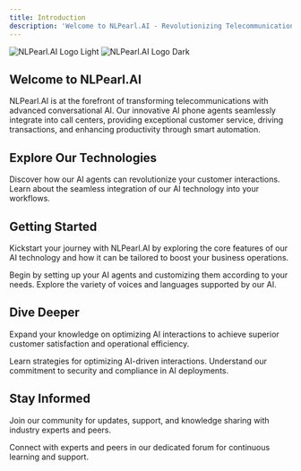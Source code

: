 ```yaml
---
title: Introduction
description: 'Welcome to NLPearl.AI - Revolutionizing Telecommunications with Conversational AI'
---
```



<img
  className="block dark:hidden"
  src="/images/api_doc_white.png"
  alt="NLPearl.AI Logo Light"
/>
<img
  className="hidden dark:block"
  src="/images/api_doc_dark.png"
  alt="NLPearl.AI Logo Dark"
/>

## Welcome to NLPearl.AI

NLPearl.AI is at the forefront of transforming telecommunications with advanced conversational AI. Our innovative AI phone agents seamlessly integrate into call centers, providing exceptional customer service, driving transactions, and enhancing productivity through smart automation.

## Explore Our Technologies

<CardGroup cols={2}>
  <Card
    title="Advanced AI Agents"
    icon="robot"
    href="/docs/ai-agents"
  >
    Discover how our AI agents can revolutionize your customer interactions.
  </Card>
  <Card
    title="Integration Process"
    icon="puzzle-piece"
    href="/docs/integration"
  >
    Learn about the seamless integration of our AI technology into your workflows.
  </Card>
</CardGroup>

## Getting Started

Kickstart your journey with NLPearl.AI by exploring the core features of our AI technology and how it can be tailored to boost your business operations.

<CardGroup cols={2}>
  <Card
    title="Setup Your AI"
    icon="cogs"
    href="/docs/setup"
  >
    Begin by setting up your AI agents and customizing them according to your needs.
  </Card>
  <Card
    title="Voice & Language"
    icon="volume-up"
    href="/docs/voice-language"
  >
    Explore the variety of voices and languages supported by our AI.
  </Card>
</CardGroup>

## Dive Deeper

Expand your knowledge on optimizing AI interactions to achieve superior customer satisfaction and operational efficiency.

<CardGroup cols={2}>
  <Card
    title="Optimize Interactions"
    icon="chart-line"
    href="/docs/optimization"
  >
    Learn strategies for optimizing AI-driven interactions.
  </Card>
  <Card
    title="Compliance and Security"
    icon="shield-alt"
    href="/docs/compliance"
  >
    Understand our commitment to security and compliance in AI deployments.
  </Card>
</CardGroup>

## Stay Informed

Join our community for updates, support, and knowledge sharing with industry experts and peers.

<CardGroup cols={1}>
  <Card
    title="Join Our LinkedIn Community"
    icon="users"
    href="https://community.nlppearl.ai"
  >
    Connect with experts and peers in our dedicated forum for continuous learning and support.
  </Card>
</CardGroup>

